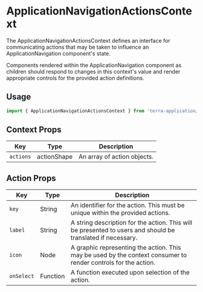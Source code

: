 # ApplicationNavigationActionsContext

The ApplicationNavigationActionsContext defines an interface for communicating actions that may be taken to influence an ApplicationNavigation component's state.

Components rendered within the ApplicationNavigation component as children should respond to changes in this context's value and render appropriate controls for the provided action definitions.

## Usage

```jsx
import { ApplicationNavigationActionsContext } from 'terra-application/lib/application-navigation/';
```

## Context Props

|Key|Type|Description|
|---|---|---|
|`actions`|actionShape|An array of action objects.|

## Action Props
|Key|Type|Description|
|---|---|---|
|`key`|String|An identifier for the action. This must be unique within the provided actions.|
|`label`|String|A string description for the action. This will be presented to users and should be translated if necessary.|
|`icon`|Node|A graphic representing the action. This may be used by the context consumer to render controls for the action.|
|`onSelect`|Function|A function executed upon selection of the action.|

<ApplicationNavigationActionsContextProps />
